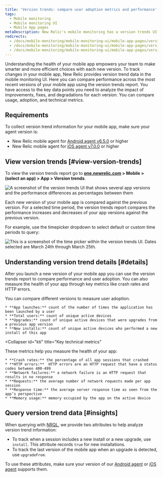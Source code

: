 ```yaml
---
title: 'Version trends: compare user adoption metrics and performance'
tags:
  - Mobile monitoring
  - Mobile monitoring UI
  - Mobile App pages
metaDescription: New Relic's mobile monitoring has a version trends UI that compares user adoption and performance metrics across the most recent versions of your mobile app.
redirects:
  - /docs/mobile-monitoring/mobile-monitoring-ui/mobile-app-pages/version-trends-report-page
  - /docs/mobile-monitoring/mobile-monitoring-ui/mobile-app-pages/version-trends-compare-performance-crash-metrics
  - /docs/mobile-monitoring/mobile-monitoring-ui/mobile-app-pages/version-trends-compare-usage-metrics-performance
---
```




Understanding the health of your mobile app empowers your team to make smarter and more efficient choices with each new version. To track changes in your mobile app, New Relic provides version trend data in the mobile monitoring UI. Here you can compare performance across the most recent versions of your mobile app using the version trends report. You have access to the key data points you need to analyze the impact of improvements, fixes, and degradations for each version. You can compare usage, adoption, and technical metrics.

## Requirements

To collect version trend information for your mobile app, make sure your agent version is:

* New Relic mobile agent for [Android agent v6.5.0](/docs/release-notes/mobile-release-notes/android-release-notes/) or higher
* New Relic mobile agent for [iOS agent v7.0.0](/docs/release-notes/mobile-release-notes/ios-release-notes/) or higher

## View version trends [#view-version-trends]

To view the version trends report go to **[one.newrelic.com](https://one.newrelic.com) > Mobile > (select an app) > App > Version trends**.

   <img
     title="Mobile version trends UI"
     alt="A screenshot of the version trends UI that shows several app versions and the performance differences as percentages between them"
     src={version-trends-ui}
   />
   
Each new version of your mobile app is compared against the previous version. For a selected time period, the version trends report compares the performance increases and decreases of your app versions against the previous version.

For example, use the timepicker dropdown to select default or custom time periods to query:

   <img
     title="Mobile version trends time picker"
     alt="This is a screenshot of the time picker within the version trends UI. Dates selected are March 24th through March 25th."
     src={version-trends-time-picker}
   />

## Understanding version trend details [#details]

After you launch a new version of your mobile app you can use the version trends report to compare performance and user adoption. You can also measure the health of your app through key metrics like crash rates and HTTP errors.

<CollapserGroup>
  <Collapser
    id="adoption"
    title="Critical user adoption metrics"
  >
    You can compare different versions to measure user adoption.

    * **App launches:** count of the number of times the application has been launched by a user
    * **Total users:** count of unique active devices
    * **Upgrades:** count of unique active devices that were upgrades from a previous app version
    * **New installs:** count of unique active devices who performed a new install of this app
  </Collapser>

  <Collapser
    id="kti"
    title="Key technical metrics"
  >
  These metrics help you measure the health of your app:

    * **Crash rates:** the percentage of all app sessions that crashed
    * **HTTP errors:**  HTTP errors are an HTTP request that have a status codes between 400-499
    * **Network failures:** a network failure is an HTTP request that results in no response
    * **Requests:** the average number of network requests made per app session
    * **Response time:** the average server response time as seen from the app’s perspective
    * **Memory usage:** memory occupied by the app on the active device
  </Collapser>
</CollapserGroup>

## Query version trend data [#insights]

When querying with [NRQL](/docs/query-data/nrql-new-relic-query-language/getting-started/introduction-nrql), we provide two attributes to help analyze version trend information:

* To track when a session includes a new install or a new upgrade, use `install`. This attribute records `true` for new installations.
* To track the last version of the mobile app when an upgrade is detected, use `upgradeFrom`.

To use these attributes, make sure your version of our [Android agent](/docs/release-notes/mobile-release-notes/android-release-notes/) or [iOS agent](/docs/release-notes/mobile-release-notes/ios-release-notes/) supports them.